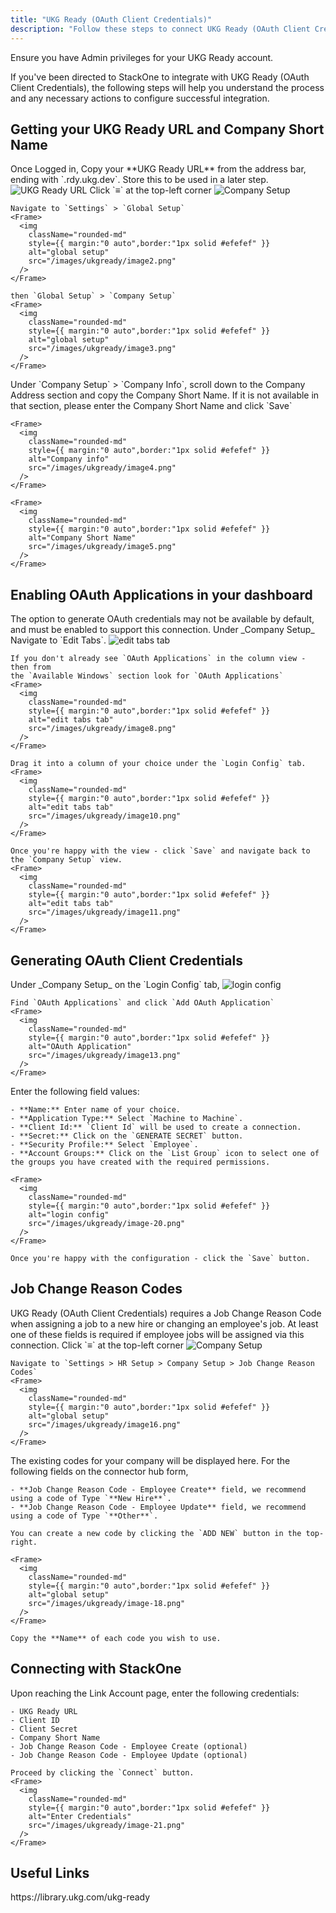 ```yaml
---
title: "UKG Ready (OAuth Client Credentials)"
description: "Follow these steps to connect UKG Ready (OAuth Client Credentials) with StackOne Hub successfully."
---
```



<Warning>
  Ensure you have Admin privileges for your UKG Ready account.
</Warning>

If you've been directed to StackOne to integrate with UKG Ready (OAuth Client Credentials), the following steps will help you understand the process and any necessary actions to configure successful integration.


## Getting your UKG Ready URL and Company Short Name

<Steps>
  <Step title="Login to UKG Ready dashboard">
    Once Logged in, Copy your **UKG Ready URL** from the address bar, ending with `.rdy.ukg.dev`. Store this to be used in a later step.
    <Frame>
      <img
        className="rounded-md"
        style={{ margin:"0 auto",border:"1px solid #efefef" }}
        alt="UKG Ready URL"
        src="/images/ukgready/image6.png"
      />
    </Frame>
  </Step>
  
  <Step title="Navigate to Company Setup">
    Click `≡` at the top-left corner
    <Frame>
      <img
        className="rounded-md"
        style={{ margin:"0 auto",border:"1px solid #efefef" }}
        alt="Company Setup"
        src="/images/ukgready/image1.png"
      />
    </Frame>

    Navigate to `Settings` > `Global Setup`
    <Frame>
      <img
        className="rounded-md"
        style={{ margin:"0 auto",border:"1px solid #efefef" }}
        alt="global setup"
        src="/images/ukgready/image2.png"
      />
    </Frame>

    then `Global Setup` > `Company Setup`
    <Frame>
      <img
        className="rounded-md"
        style={{ margin:"0 auto",border:"1px solid #efefef" }}
        alt="global setup"
        src="/images/ukgready/image3.png"
      />
    </Frame>
  </Step>

  <Step title="Copy Company Short Name">
    Under `Company Setup` > `Company Info`, scroll down to the Company Address
    section and copy the Company Short Name. If it is not available in that
    section, please enter the Company Short Name and click `Save`

    <Frame>
      <img
        className="rounded-md"
        style={{ margin:"0 auto",border:"1px solid #efefef" }}
        alt="Company info"
        src="/images/ukgready/image4.png"
      />
    </Frame>

    <Frame>
      <img
        className="rounded-md"
        style={{ margin:"0 auto",border:"1px solid #efefef" }}
        alt="Company Short Name"
        src="/images/ukgready/image5.png"
      />
    </Frame>
  </Step>
</Steps>


## Enabling OAuth Applications in your dashboard

<Steps>
  <Step title="Enable OAuth Applications">
    The option to generate OAuth credentials may not be available by default, and must be enabled to support this connection.
    Under _Company Setup_ Navigate to `Edit Tabs`.
    <Frame>
      <img
        className="rounded-md"
        style={{ margin:"0 auto",border:"1px solid #efefef" }}
        alt="edit tabs tab"
        src="/images/ukgready/image7.png"
      />
    </Frame>

    If you don't already see `OAuth Applications` in the column view - then from
    the `Available Windows` section look for `OAuth Applications`
    <Frame>
      <img
        className="rounded-md"
        style={{ margin:"0 auto",border:"1px solid #efefef" }}
        alt="edit tabs tab"
        src="/images/ukgready/image8.png"
      />
    </Frame>

    Drag it into a column of your choice under the `Login Config` tab.
    <Frame>
      <img
        className="rounded-md"
        style={{ margin:"0 auto",border:"1px solid #efefef" }}
        alt="edit tabs tab"
        src="/images/ukgready/image10.png"
      />
    </Frame>

    Once you're happy with the view - click `Save` and navigate back to the `Company Setup` view.
    <Frame>
      <img
        className="rounded-md"
        style={{ margin:"0 auto",border:"1px solid #efefef" }}
        alt="edit tabs tab"
        src="/images/ukgready/image11.png"
      />
    </Frame>
  </Step>
</Steps>


## Generating OAuth Client Credentials

<Steps>
  <Step title="Add OAuth Application">
    Under _Company Setup_ on the `Login Config` tab,
    <Frame>
      <img
        className="rounded-md"
        style={{ margin:"0 auto",border:"1px solid #efefef" }}
        alt="login config"
        src="/images/ukgready/image12.png"
      />
    </Frame>

    Find `OAuth Applications` and click `Add OAuth Application`
    <Frame>
      <img
        className="rounded-md"
        style={{ margin:"0 auto",border:"1px solid #efefef" }}
        alt="OAuth Application"
        src="/images/ukgready/image13.png"
      />
    </Frame>
  </Step>

  <Step title="Generate OAuth Client Credentials">
    Enter the following field values:
    
    - **Name:** Enter name of your choice.
    - **Application Type:** Select `Machine to Machine`.
    - **Client Id:** `Client Id` will be used to create a connection.
    - **Secret:** Click on the `GENERATE SECRET` button.
    - **Security Profile:** Select `Employee`.
    - **Account Groups:** Click on the `List Group` icon to select one of the groups you have created with the required permissions.

    <Frame>
      <img
        className="rounded-md"
        style={{ margin:"0 auto",border:"1px solid #efefef" }}
        alt="login config"
        src="/images/ukgready/image-20.png"
      />
    </Frame>

    Once you're happy with the configuration - click the `Save` button.
  </Step>
</Steps>


## Job Change Reason Codes

<Info>
  UKG Ready (OAuth Client Credentials) requires a Job Change Reason Code when assigning a job to a new hire or changing an employee's job. At least one of these fields is required if employee jobs will be assigned via this connection.
</Info>

<Steps>
  <Step title="Navigate to Job Change Reason Code">
    Click `≡` at the top-left corner
    <Frame>
      <img
        className="rounded-md"
        style={{ margin:"0 auto",border:"1px solid #efefef" }}
        alt="Company Setup"
        src="/images/ukgready/image1.png"
      />
    </Frame>

    Navigate to `Settings > HR Setup > Company Setup > Job Change Reason Codes`
    <Frame>
      <img
        className="rounded-md"
        style={{ margin:"0 auto",border:"1px solid #efefef" }}
        alt="global setup"
        src="/images/ukgready/image16.png"
      />
    </Frame>
  </Step>

  <Step title="Copy Job Change Reason Code">
    The existing codes for your company will be displayed here. For the following fields on the connector hub form,

    - **Job Change Reason Code - Employee Create** field, we recommend using a code of Type `**New Hire**`.
    - **Job Change Reason Code - Employee Update** field, we recommend using a code of Type `**Other**`.

    You can create a new code by clicking the `ADD NEW` button in the top-right.

    <Frame>
      <img
        className="rounded-md"
        style={{ margin:"0 auto",border:"1px solid #efefef" }}
        alt="global setup"
        src="/images/ukgready/image-18.png"
      />
    </Frame>

    Copy the **Name** of each code you wish to use.
  </Step>
</Steps>


## Connecting with StackOne

<Steps>
  <Step title="Connecting with StackOne">
    Upon reaching the Link Account page, enter the following credentials:

    - UKG Ready URL
    - Client ID
    - Client Secret
    - Company Short Name
    - Job Change Reason Code - Employee Create (optional)
    - Job Change Reason Code - Employee Update (optional)

    Proceed by clicking the `Connect` button.
    <Frame>
      <img
        className="rounded-md"
        style={{ margin:"0 auto",border:"1px solid #efefef" }}
        alt="Enter Credentials"
        src="/images/ukgready/image-21.png"
      />
    </Frame>
  </Step>
</Steps>


<IntegrationFooter />

## Useful Links

<Card title="API Reference" icon="link" href="https://library.ukg.com/ukg-ready">
  https://library.ukg.com/ukg-ready
</Card>